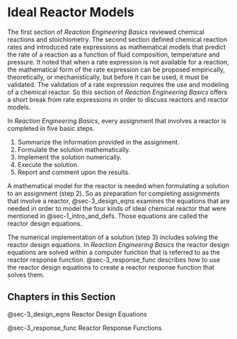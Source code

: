 # Ideal Reactor Models

The first section of *Reaction Engineering Basics* reviewed chemical reactions and stoichiometry. The second section defined chemical reaction rates and introduced rate expressions as mathematical models that predict the rate of a reaction as a function of fluid composition, temperature and pressure. It noted that when a rate expression is not available for a reaction, the mathematical form of the rate expression can be proposed empirically, theoretically, or mechanistically, but before it can be used, it must be validated. The validation of a rate expression requires the use and modeling of a chemical reactor. So this section of *Reaction Engineering Basics* offers a short break from rate expressions in order to discuss reactors and reactor models.

In *Reaction Engineering Basics*, every assignment that involves a reactor is completed in five basic steps.

1. Summarize the information provided in the assignment.
2. Formulate the solution mathematically.
3. Implement the solution numerically.
4. Execute the solution.
5. Report and comment upon the results.

A mathematical model for the reactor is needed when formulating a solution to an assignment (step 2). So as preparation for completing assignments that involve a reactor, @sec-3_design_eqns examines the equations that are needed in order to model the four kinds of ideal chemical reactor that were mentioned in @sec-1_intro_and_defs. Those equations are called the reactor design equations.

The numerical implementation of a solution (step 3) includes solving the reactor design equations. In *Reaction Engineering Basics* the reactor design equations are solved within a computer function that is referred to as the reactor response function. @sec-3_response_func describes how to use the reactor design equations to create a reactor response function that solves them.

## Chapters in this Section

@sec-3_design_eqns Reactor Design Equations

@sec-3_response_func Reactor Response Functions